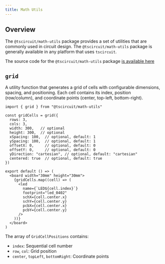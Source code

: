 ```yaml
---
title: Math Utils
---
```


## Overview

The `@tscircuit/math-utils` package provides a set of utilities that are
commonly used in circuit design. The `@tscircuit/math-utils` package is
generally available in any platform that uses `tscircuit`.

The source code for the `@tscircuit/math-utils` package [is available here](https://github.com/tscircuit/math-utils)


## `grid`

A utility function that generates a grid of cells with configurable dimensions, spacing, and positioning. Each cell contains its index, position (row/column), and coordinate points (center, top-left, bottom-right).

```tsx
import { grid } from "@tscircuit/math-utils"

const gridCells = grid({
  rows: 3,
  cols: 3,
  width: 300,   // optional
  height: 300,  // optional
  xSpacing: 100,  // optional, default: 1
  ySpacing: 100,  // optional, default: 1
  offsetX: 0,     // optional, default: 0
  offsetY: 0,     // optional, default: 0
  yDirection: "cartesian", // optional, default: "cartesian"
  centered: true  // optional, default: true
})

export default () => (
  <board width="30mm" height="30mm">
    {gridCells.map((cell) => (
      <led
        name={`LED${cell.index}`}
        footprint="led_0402"
        schX={cell.center.x}
        schY={cell.center.y}
        pcbX={cell.center.x}
        pcbY={cell.center.y}
      />
    ))}
  </board>
)
```

The array of `GridCellPositions` contains:
- `index`: Sequential cell number
- `row`, `col`: Grid position
- `center`, `topLeft`, `bottomRight`: Coordinate points
